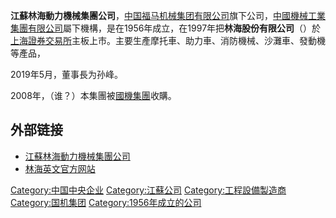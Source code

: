 '''江蘇林海動力機械集團公司'''，[[中国福马机械集团有限公司|中国福马机械集团有限公司]]旗下公司，[[中國機械工業集團有限公司|中國機械工業集團有限公司]]屬下機構，是在1956年成立，在1997年把'''林海股份有限公司'''（{{sse|600099}}）於[[上海證券交易所|上海證券交易所]]主板上市。主要生產摩托車、助力車、消防機械、沙灘車、發動機等產品，

2019年5月，董事長为孙峰。

2008年，（谁？）本集團被[[國機集團|國機集團]]收購。

== 外部链接 ==
* [http://www.linhaigroup.com 江蘇林海動力機械集團公司] {{Wayback|url=http://www.linhaigroup.com/ |date=20200221234436 }}
* [http://www.atv-linhai.com 林海英文官方网站] {{Wayback|url=http://www.atv-linhai.com/ |date=20200923020112 }} 
[[Category:中国中央企业|Category:中国中央企业]]
[[Category:江蘇公司|Category:江蘇公司]]
[[Category:工程設備製造商|Category:工程設備製造商]]
[[Category:国机集团|Category:国机集团]]
[[Category:1956年成立的公司|Category:1956年成立的公司]]